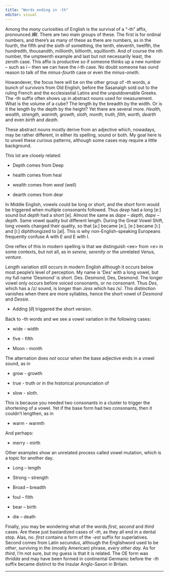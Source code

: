 ```yaml
---
title: "Words ending in -th"
editor: visual
---
```


Among the *many* curiosities of English is the survival of a "-th" affix, pronounced **/𝜃/**. There are two main groups of these. The first is for ordinal numbers, and there's as many of these as there are numbers, as in the fourth, the fifth and the sixth of something, the tenth, eleventh, twelfth, the hundredth, thousandth, millionth, billionth, squillionth. And of course the nth number, the umpteenth example and last but not necessarily least, the zeroth case. This affix is productive so if someone thinks up a new number – such as *i* – then we can have the *i*-th case. No doubt someone has ound reason to talk of the *minus-fourth* case or even the *minus-oneth.*

Howandever, the focus here will be on the other group of *-th* words, a bunch of survivors from Old English, before the Sasanaigh sold out to the ruling French and the ecclesiastial Latins and the unputdownable Greeks. The -th suffix often shows up in abstract nouns used for measurement. What is the volume of a cube? The length by the breadth by the width. Or is it the length by the depth by the height? Yet there are several more. *Health, wealth, strength, warmth, growth, sloth, month, truth, filth, worth, dearth* and even *birth* and *death*.

These abstract nouns mostly derive from an adjective which, nowadays, may be rather different, in either its spelling, sound or both. My goal here is to unveil these curious patterns, although some cases may require a little background.

This lot are closely related:

-   Depth comes from Deep

-   health comes from heal

-   wealth comes from *weal* (well)

-   dearth comes from dear

In Middle English, vowels could be long or short, and the short form would be triggered when multiple consonants followed. Thus *deep* had a long \[e:\] sound but *depth* had a short \[e\]. Almost the same as *dape – depth, dape – depth*. Same vowel quality but different length. During the Great Vowel Shift, long vowels changed their quality, so that \[a:\] became \[e:\], \[e:\] became \[i:\] and \[i:\] diphthongized to \[aI\]. This is why non-English-speaking Europeans frequently confuse A with E and E with I.

One reflex of this in modern spelling is that we distinguish \<ee\> from \<e\> in some contexts, but not all, as in *serene, serenity* or the unrelated *Venus*, *venture*.

Length variation still occurs in modern English although it occurs below most people's level of perception. My name is 'Des' with a long vowel, but my full name 'Desmond' is short. Des. Desmond, Des, Desmond. The longer vowel only occurs before voiced consonants, or no consonant. Thus *Des*, which has a /z/ sound, is longer than *Jess* which has /s/*.* This distinction vanishes when there are more syllables, hence the short vowel of *Desmond* and *Dessie*.

-   Adding \[𝜃\] triggered the short version.

Back to -th words and we see a vowel variation in the following cases:

-   wide - width

-   five - fifth

-   Moon - month

The alternation does *not* occur when the base adjective ends in a vowel sound, as in

-   grow - growth

-   true - truth or in the historical pronunciation of

-   slow - sloth.

This is because you needed two consonants in a cluster to trigger the shortening of a vowel. Yet if the base form had two consonants, then it couldn't lengthen, as in

-   warm - warmth

And perhaps:

-   merry - mirth

Other examples show an unrelated process called vowel mutation, which is a topic for another day.

-   Long – length

-   Strong – strength

-   Broad – breadth

-   foul – filth

-   bear – birth

-   die – death

Finally, you may be wondering what of the words *first*, *second* and *third* cases. Are these just bastardized cases of *-th*, as they all end in a dental stop. Alas, no. *first* contains a form of the *-est* suffix for superlatives. Second comes from Latin *secundus*, although the Englishword used to be *other*, surviving in the (mostly American) phrase, *every other day.* As for *third*, I'm not sure, but my guess is that it is related. The OE form was *thridda* and may have been formed in continental Germanic before the *-th* suffix became distinct to the Insular Anglo-Saxon in Britain.

------------------------------------------------------------------------
